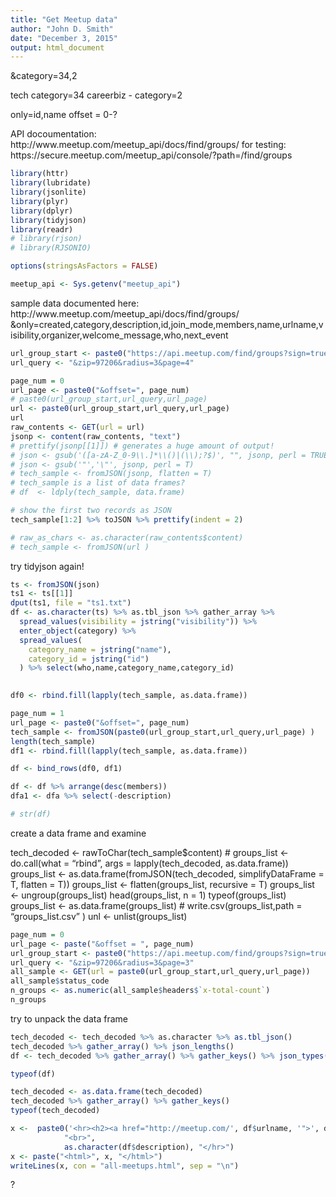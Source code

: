 ```yaml
---
title: "Get Meetup data"
author: "John D. Smith"
date: "December 3, 2015"
output: html_document
---
```

&category=34,2

tech category=34
careerbiz - category=2

only=id,name
offset = 0-?

API docoumentation: http://www.meetup.com/meetup_api/docs/find/groups/ 
for testing: https://secure.meetup.com/meetup_api/console/?path=/find/groups

```r
library(httr)
library(lubridate)
library(jsonlite)
library(plyr)
library(dplyr)
library(tidyjson)
library(readr)
# library(rjson)
# library(RJSONIO)

options(stringsAsFactors = FALSE)

meetup_api <- Sys.getenv("meetup_api")
```
sample data documented here: http://www.meetup.com/meetup_api/docs/find/groups/
&only=created,category,description,id,join_mode,members,name,urlname,visibility,organizer,welcome_message,who,next_event
```r
url_group_start <- paste0("https://api.meetup.com/find/groups?sign=true&photo-host=public&key=", meetup_api)
url_query <- "&zip=97206&radius=3&page=4"

page_num = 0
url_page <- paste0("&offset=", page_num)
# paste0(url_group_start,url_query,url_page)
url <- paste0(url_group_start,url_query,url_page)
url
raw_contents <- GET(url = url)
jsonp <- content(raw_contents, "text")
# prettify(jsonp[[1]]) # generates a huge amount of output!
# json <- gsub('([a-zA-Z_0-9\\.]*\\()|(\\);?$)', "", jsonp, perl = TRUE)
# json <- gsub('"','\"', jsonp, perl = T)
# tech_sample <- fromJSON(jsonp, flatten = T)
# tech_sample is a list of data frames?
# df  <- ldply(tech_sample, data.frame)

# show the first two records as JSON
tech_sample[1:2] %>% toJSON %>% prettify(indent = 2)

# raw_as_chars <- as.character(raw_contents$content)
# tech_sample <- fromJSON(url )

```
try tidyjson again!
```r
ts <- fromJSON(json)
ts1 <- ts[[1]]
dput(ts1, file = "ts1.txt")
df <- as.character(ts) %>% as.tbl_json %>% gather_array %>% 
  spread_values(visibility = jstring("visibility")) %>%
  enter_object(category) %>% 
  spread_values(
    category_name = jstring("name"),
    category_id = jstring("id")
  ) %>% select(who,name,category_name,category_id)
  
```

```r
df0 <- rbind.fill(lapply(tech_sample, as.data.frame))

page_num = 1
url_page <- paste0("&offset=", page_num)
tech_sample <- fromJSON(paste0(url_group_start,url_query,url_page) )
length(tech_sample)
df1 <- rbind.fill(lapply(tech_sample, as.data.frame))

df <- bind_rows(df0, df1)

df <- df %>% arrange(desc(members))
dfa1 <- dfa %>% select(-description)

# str(df)
```
create a data frame and examine

tech_decoded <- rawToChar(tech_sample$content)
# groups_list <- do.call(what = "rbind", args = lapply(tech_decoded, as.data.frame))
groups_list <- as.data.frame(fromJSON(tech_decoded, simplifyDataFrame = T, flatten = T))
groups_list <- flatten(groups_list, recursive = T)
groups_list <- ungroup(groups_list)
head(groups_list, n = 1)
typeof(groups_list)
groups_list <- as.data.frame(groups_list)
# write.csv(groups_list,path = "groups_list.csv" )
unl  <- unlist(groups_list)


```r
page_num = 0
url_page <- paste("&offset = ", page_num)
url_group_start <- paste0("https://api.meetup.com/find/groups?sign=true&photo-host=public&key=", meetup_api)
url_query <- "&zip=97206&radius=3&page=3"
all_sample <- GET(url = paste0(url_group_start,url_query,url_page))
all_sample$status_code
n_groups <- as.numeric(all_sample$headers$`x-total-count`)
n_groups

```
try to unpack the data frame
```r
tech_decoded <- tech_decoded %>% as.character %>% as.tbl_json()
tech_decoded %>% gather_array() %>% json_lengths()
df <- tech_decoded %>% gather_array() %>% gather_keys() %>% json_types() %>% as.data.frame()

typeof(df)

tech_decoded <- as.data.frame(tech_decoded)
tech_decoded %>% gather_array() %>% gather_keys()
typeof(tech_decoded)
```

```r
x <-  paste0('<hr><h2><a href="http://meetup.com/', df$urlname, '">', df$name, '</a></h2>for: <b>', df$members, "</b> ", df$who, 
            "<br>", 
            as.character(df$description), "</hr>")
x <- paste("<html>", x, "</html>")
writeLines(x, con = "all-meetups.html", sep = "\n")
```
?

